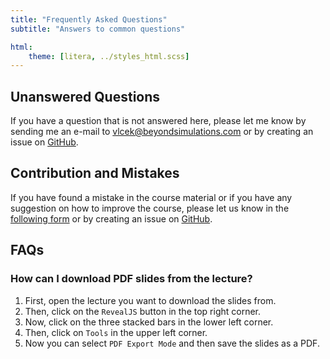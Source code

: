 ```yaml
---
title: "Frequently Asked Questions"
subtitle: "Answers to common questions"

html:
    theme: [litera, ../styles_html.scss]
---
```

## Unanswered Questions
If you have a question that is not answered here, please let me know by sending me an e-mail to [vlcek@beyondsimulations.com](mailto:vlcek@beyondsimulations.com?subject=Programming%20Everyday%20Decisions%3A%20%3CYour%20subject%3E) or by creating an issue on [GitHub](https://github.com/beyondsimulations/Programming-Everyday-Decisions/issues).

## Contribution and Mistakes
If you have found a mistake in the course material or if you have any suggestion on how to improve the course, please let us know in the [following form](https://tally.so/r/woVBKe) or by creating an issue on [GitHub](https://github.com/beyondsimulations/Programming-Everyday-Decisions/issues).

## FAQs

### How can I download PDF slides from the lecture?

1. First, open the lecture you want to download the slides from. 
2. Then, click on the `RevealJS` button in the top right corner.
3. Now, click on the three stacked bars in the lower left corner.
4. Then, click on `Tools` in the upper left corner.
5. Now you can select `PDF Export Mode` and then save the slides as a PDF.